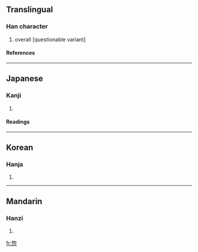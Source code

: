 ==Translingual==
===Han character===
{{Han char|rn=61|rad=心|as=08|sn=12|four=|canj=竹竹心 (HHP)}}
# overall [questionable variant]
====References====
{{Han ref|kx=0392.030|dkj=10829|dj=0727.070|hdz=42311.080|uh=60E3|ud=24803}}
----
==Japanese==
===Kanji===
{{ja-kanji|grade=|rs=心08}}
# {{defn|Japanese}} 
====Readings====
{{ja-readings|on=[[そう]] (sō)|kun=[[いそがしい]] (isogashii), [[そうじて]] (soujite)}}
----
==Korean==
===Hanja===
{{ko-hanja|hangeul=총|eumhun=|rv=chong|mr=ch'ong|y=chong}}
# {{defn|Korean}}
----
==Mandarin==
===Hanzi===
{{cmn-hanzi|pin=[[běi]] (bei3), [[zǒng]] (zong3)|wg=pei<sup>3</sup>, tsung<sup>3</sup>}}
# {{defn|Mandarin}}

[[fr:惣]]